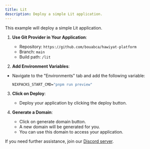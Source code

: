```yaml
---
title: Lit
description: Deploy a simple Lit application.
---
```



This example will deploy a simple Lit application.


1. **Use Git Provider in Your Application**:
   - Repository: `https://github.com/bouabca/hawiyat-platform`
   - Branch: `main`
   - Build path: `/lit`

2. **Add Environment Variables**:
- Navigate to the "Environments" tab and add the following variable:
   ```cmd
   NIXPACKS_START_CMD="pnpm run preview"
   ```

3. **Click on Deploy**:
   - Deploy your application by clicking the deploy button.

4. **Generate a Domain**:
    - Click on generate domain button.
    - A new domain will be generated for you.
    - You can use this domain to access your application.
    
If you need further assistance, join our [Discord server](https://discord.com/invite/2tBnJ3jDJc).